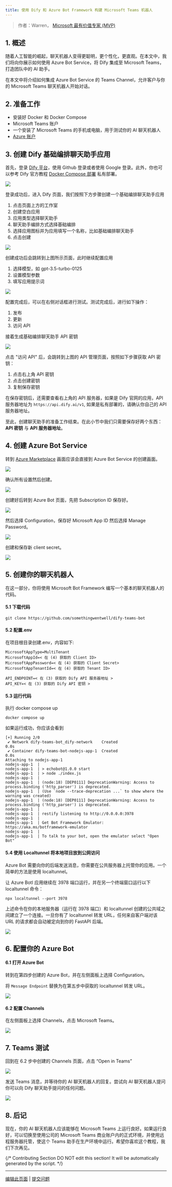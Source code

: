 ```yaml
---
title: 使用 Dify 和 Azure Bot Framework 构建 Microsoft Teams 机器人
---
```



> 作者：Warren， [Microsoft 最有价值专家 (MVP)](https://mvp.microsoft.com/en-US/mvp/profile/476f41d3-6bd1-ea11-a812-000d3a8dfe0d)

## 1. 概述

随着人工智能的崛起，聊天机器人变得更聪明，更个性化，更直观。在本文中，我们将向你展示如何使用 Azure Bot Service，将 Dify 集成至 Microsoft Teams，打造团队中的 AI 助手。

在本文中将介绍如何集成 Azure Bot Service 的 Teams Channel，允许客户与你的 Microsoft Teams 聊天机器人开始对话。

## 2. 准备工作

* 安装好 Docker 和 Docker Compose
* Microsoft Teams 账户
* 一个安装了 Microsoft Teams 的手机或电脑，用于测试你的 AI 聊天机器人
* [Azure 账户](https://azure.microsoft.com/en-us/free)

## 3. 创建 Dify 基础编排聊天助手应用

首先，登录 [Dify 平台](https://cloud.dify.ai/signin)，使用 Github 登录或者使用 Google 登录。此外，你也可以参考 Dify 官方教程 [Docker Compose 部署](/zh-hans/getting-started/install-self-hosted/docker-compose) 私有部署。

![](https://assets-docs.dify.ai/dify-enterprise-mintlify/zh_CN/learn-more/use-cases/08ece9f6dd15b6ba3c44eb187ea73bdd.jpeg)

登录成功后，进入 Dify 页面，我们按照下方步骤创建一个基础编排聊天助手应用

1. 点击页面上方的工作室
2. 创建空白应用
3. 应用类型选择聊天助手
4. 聊天助手编排方式选择基础编排
5. 选择应用图标并为应用填写一个名称，比如基础编排聊天助手
6. 点击创建

![](https://assets-docs.dify.ai/dify-enterprise-mintlify/zh_CN/learn-more/use-cases/312d1fbcd5c8f58ca41b9f8dc8131286.jpeg)

创建成功后会跳转到上图所示页面，此时继续配置应用

1. 选择模型，如 gpt-3.5-turbo-0125
2. 设置模型参数
3. 填写应用提示词

![](https://assets-docs.dify.ai/dify-enterprise-mintlify/zh_CN/learn-more/use-cases/410dc25f76beebf8659294b06c1a4d25.jpeg)

配置完成后，可以在右侧对话框进行测试。测试完成后，进行如下操作：

1. 发布
2. 更新
3. 访问 API

接着生成基础编排聊天助手 API 密钥

![](https://assets-docs.dify.ai/dify-enterprise-mintlify/zh_CN/learn-more/use-cases/de85ada57a6f1a0029486dbdaea62fcf.jpeg)

点击 "访问 API" 后，会跳转到上图的 API 管理页面，按照如下步骤获取 API 密钥：

1. 点击右上角 API 密钥
2. 点击创建密钥
3. 复制保存密钥

在保存密钥后，还需要查看右上角的 API 服务器，如果是 Dify 官网的应用，API 服务器地址为 `https://api.dify.ai/v1`, 如果是私有部署的，请确认你自己的 API 服务器地址。

至此，创建聊天助手的准备工作结束。在此小节中我们只需要保存好两个东西：**API 密钥** 与 **API 服务器地址**。

## 4. 创建 Azure Bot Service

转到 [Azure Marketplace](https://portal.azure.com/#view/Microsoft\_Azure\_Marketplace/GalleryItemDetailsBladeNopdl/id/Microsoft.AzureBot/selectionMode\~/false/resourceGroupId//resourceGroupLocation//dontDiscardJourney\~/false/selectedMenuId/home/launchingContext\~/%7B%22galleryItemId%22%3A%22Microsoft.AzureBot%22%2C%22source%22%3A%5B%22GalleryFeaturedMenuItemPart%22%2C%22VirtualizedTileDetails%22%5D%2C%22menuItemId%22%3A%22home%22%2C%22subMenuItemId%22%3A%22Search%20results%22%2C%22telemetryId%22%3A%22a09b3b54-129b-475f-bd39-d7285a272043%22%7D/searchTelemetryId/258b225f-e7d5-4744-bfe4-69fa701d9d5a) 画面应该会直接到 Azure Bot Service 的创建画面。

![](https://assets-docs.dify.ai/dify-enterprise-mintlify/zh_CN/learn-more/use-cases/4c3cc89a4ceb3e6cb9be70d4c74411e6.png)

确认所有设置然后创建。

![](https://assets-docs.dify.ai/dify-enterprise-mintlify/zh_CN/learn-more/use-cases/56cfee6b9f205cde4fc7880b137f2979.png)

创建好后转到 Azure Bot 页面，先把 Subscription ID 保存好。

![](https://assets-docs.dify.ai/dify-enterprise-mintlify/zh_CN/learn-more/use-cases/f1f0d8fd2f3396b75b3d9f7a94fb1534.png)

然后选择 Configuration，保存好 Microsoft App ID 然后选择 Manage Password。

![](https://assets-docs.dify.ai/dify-enterprise-mintlify/zh_CN/learn-more/use-cases/512ff24ff9ab8c1b45d580f70bdb1c78.png)

创建和保存新 client secret。

![](https://assets-docs.dify.ai/dify-enterprise-mintlify/zh_CN/learn-more/use-cases/aae10f6172de35c18456fde821e52635.png)

## 5. 创建你的聊天机器人

在这一部分，你将使用 Microsoft Bot Framework 编写一个基本的聊天机器人的代码。

#### 5.1 下载代码

```
git clone https://github.com/somethingwentwell/dify-teams-bot
```

#### 5.2 配置.env

在项目根目录创建.env，内容如下:

```
MicrosoftAppType=MultiTenant
MicrosoftAppId=< 在 (4) 获取的 Client ID>
MicrosoftAppPassword=< 在 (4) 获取的 Client Secret>
MicrosoftAppTenantId=< 在 (4) 获取的 Tenant ID>

API_ENDPOINT=< 在 (3) 获取的 Dify API 服务器地址 >
API_KEY=< 在 (3) 获取的 Dify API 密钥 >
```

#### 5.3 运行代码

执行 docker compose up

```
docker compose up
```

如果运行成功，你应该会看到

```
[+] Running 2/0
 ✔ Network dify-teams-bot_dify-network    Created                     0.0s 
 ✔ Container dify-teams-bot-nodejs-app-1  Created                     0.0s 
Attaching to nodejs-app-1
nodejs-app-1  | 
nodejs-app-1  | > echobot@1.0.0 start
nodejs-app-1  | > node ./index.js
nodejs-app-1  | 
nodejs-app-1  | (node:18) [DEP0111] DeprecationWarning: Access to process.binding ('http_parser') is deprecated.
nodejs-app-1  | (Use `node --trace-deprecation ...` to show where the warning was created)
nodejs-app-1  | (node:18) [DEP0111] DeprecationWarning: Access to process.binding ('http_parser') is deprecated.
nodejs-app-1  | 
nodejs-app-1  | restify listening to http://0.0.0.0:3978
nodejs-app-1  | 
nodejs-app-1  | Get Bot Framework Emulator: https://aka.ms/botframework-emulator
nodejs-app-1  | 
nodejs-app-1  | To talk to your bot, open the emulator select "Open Bot"
```

#### 5.4 使用 Localtunnel 将本地项目放到公网访问

Azure Bot 需要向你的后端发送消息，你需要在公共服务器上托管你的应用。一个简单的方法是使用 localtunnel。

让 Azure BotI 应用继续在 3978 端口运行，并在另一个终端窗口运行以下 localtunnel 命令：

```
npx localtunnel --port 3978
```

上述命令在你的本地服务器（运行在 3978 端口）和 localtunnel 创建的公共域之间建立了一个连接。一旦你有了 localtunnel 转发 URL，任何来自客户端对该 URL 的请求都会自动被定向到你的 FastAPI 后端。

![](https://assets-docs.dify.ai/dify-enterprise-mintlify/zh_CN/learn-more/use-cases/68b0342cca4d735de3a74a4c9425e0f6.png)

## 6. 配置你的 Azure Bot

#### 6.1 打开 Azure Bot

转到在第四步创建的 Azure Bot，并在左侧面板上选择 Configuration。

将 `Message Endpoint` 替换为在第五步中获取的 localtunnel 转发 URL。

![](https://assets-docs.dify.ai/dify-enterprise-mintlify/zh_CN/learn-more/use-cases/d1f58bff85717bc8ca7e1b6ce351f9e2.png)

#### 6.2 配置 Channels

在左侧面板上选择 Channels，点击 Microsoft Teams。

![](https://assets-docs.dify.ai/dify-enterprise-mintlify/zh_CN/learn-more/use-cases/5c7d0bca5b55cf06d68ebe02de2d78a5.png)

## 7. Teams 测试

回到在 6.2 步中创建的 Channels 页面，点击 “Open in Teams”

![](https://assets-docs.dify.ai/dify-enterprise-mintlify/zh_CN/learn-more/use-cases/cb598b85c0426d7fb83990c65d339382.png)

发送 Teams 消息，并等待你的 AI 聊天机器人的回复。尝试向 AI 聊天机器人提问你可以向 Dify 聊天助手提问的任何问题。

![](https://assets-docs.dify.ai/dify-enterprise-mintlify/zh_CN/learn-more/use-cases/9a2f3ff1551976eb3b0eb7eca884c494.png)

## 8. 后记

现在，你的 AI 聊天机器人应该能够在 Microsoft Teams 上运行良好。如果运行良好，可以切换至使用公司的 Microsoft Teams 商业账户内的正式环境，并使用远程服务器托管，使这个 Teams 助手在生产环境中运行。希望你喜欢这个教程，我们下次再见。

{/*
Contributing Section
DO NOT edit this section!
It will be automatically generated by the script.
*/}

---

[编辑此页面](https://github.com/langgenius/dify-docs/edit/main/zh-hans/learn-more/use-cases/dify-on-teams.mdx) | [提交问题](https://github.com/langgenius/dify-docs/issues/new?template=docs.yml)

